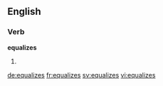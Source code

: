 ==English==

===Verb===
'''equalizes'''

# {{en-third-person singular of|equalize}}

[[de:equalizes]]
[[fr:equalizes]]
[[sv:equalizes]]
[[vi:equalizes]]